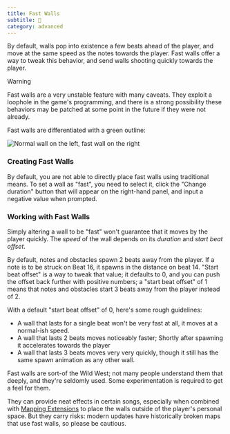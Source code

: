 ```yaml
---
title: Fast Walls
subtitle: 💨
category: advanced
---
```


By default, walls pop into existence a few beats ahead of the player, and move at the same speed as the notes towards the player. 
Fast walls offer a way to tweak this behavior, and send walls shooting quickly towards the player.

> [!warning]
> Fast walls are a very unstable feature with many caveats.
> They exploit a loophole in the game's programming, and there is a strong possibility these behaviors may be patched at some point in the future if they were not already.

Fast walls are differentiated with a green outline:

![Normal wall on the left, fast wall on the right](../../media/images/fast-walls.png)

### Creating Fast Walls

By default, you are not able to directly place fast walls using traditional means.
To set a wall as "fast", you need to select it, click the "Change duration" button that will appear on the right-hand panel, and input a negative value when prompted. 

### Working with Fast Walls

Simply altering a wall to be "fast" won't guarantee that it moves by the player quickly. The _speed_ of the wall depends on its _duration_ and _start beat offset_.

By default, notes and obstacles spawn 2 beats away from the player. If a note is to be struck on Beat 16, it spawns in the distance on beat 14. 
"Start beat offset" is a way to tweak that value; it defaults to 0, and you can push the offset back further with positive numbers; 
a "start beat offset" of 1 means that notes and obstacles start 3 beats away from the player instead of 2.

With a default "start beat offset" of 0, here's some rough guidelines:

- A wall that lasts for a single beat won't be very fast at all, it moves at a normal-ish speed.
- A wall that lasts 2 beats moves noticeably faster; Shortly after spawning it accelerates towards the player
- A wall that lasts 3 beats moves very very quickly, though it still has the same spawn animation as any other wall.

Fast walls are sort-of the Wild West; not many people understand them that deeply, and they're seldomly used. Some experimentation is required to get a feel for them.

They can provide neat effects in certain songs, especially when combined with [Mapping Extensions](/docs/mods#mapping-extensions) to place the walls outside of the player's personal space. 
But they carry risks: modern updates have historically broken maps that use fast walls, so please be cautious.
